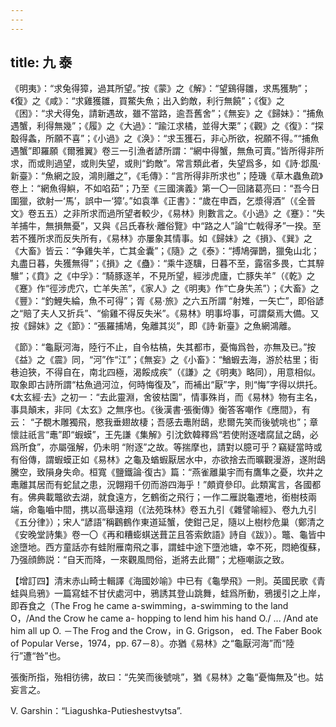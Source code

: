 ```yaml
---
---
---
```

title: 九 泰
---




《明夷》：“求兔得獐，過其所望。”按《蒙》之《解》：“望鷄得雛，求馬獲駒”；《復》之《咸》：“求雞獲雛，買鱉失魚；出入鈞敵，利行無饒”；《復》之《困》：“求犬得兔，請新遇故，雖不當路，逾吾舊舍”；《無妄》之《歸妹》：“捕魚遇蟹，利得無幾”；《履》之《大過》：“踰江求橘，並得大栗”；《觀》之《復》：“探鷇得螽，所願不喜”；《小過》之《涣》：“求玉獲石，非心所欲，祝願不得。”“捕魚遇蟹”即羅願《爾雅翼》卷三一引漁者諺所謂：“網中得蟹，無魚可賣。”皆所得非所求，而或則過望，或則失望，或則“鈞敵”。常言類此者，失望爲多，如《詩·邶風·新臺》：“魚網之設，鴻則離之”，《毛傳》：“言所得非所求也”；陸璣《草木蟲魚疏》卷上：“網魚得鱮，不如啗茹”；乃至《三國演義》第一〇一回諸葛亮曰：“吾今日圍獵，欲射一‘馬’，誤中一‘獐’。”如袁準《正書》：“歲在申酉，乞漿得酒”（《全晉文》卷五五）之非所求而過所望者較少，《易林》則數言之。《小過》之《蹇》：“失羊捕牛，無損無憂”，又與《吕氏春秋·離俗覽》中“路之人”論“亡戟得矛”一揆。至若不獲所求而反失所有，《易林》亦屢象其情事。如《歸妹》之《損》、《巽》之《大畜》皆云：“争雞失羊，亡其金囊”；《隨》之《泰》：“搏鳩彈鵲，獵兔山北；丸盡日暮，失獲無得”；《損》之《蠱》：“乘牛逐驥，日暮不至，露宿多畏，亡其騂騅”；《賁》之《中孚》：“騎豚逐羊，不見所望，經涉虎廬，亡豚失羊”（《乾》之《蹇》作“徑涉虎穴，亡羊失羔”，《家人》之《明夷》作“亡身失羔”）；《大畜》之《豐》：“釣鯉失綸，魚不可得”；胥《易·旅》之六五所謂 “射雉，一矢亡”，即俗諺之“賠了夫人又折兵”、“偷雞不得反失米”。《易林》明事埒事，可謂粲焉大備。又按《歸妹》之《節》：“張羅捕鳩，兔離其災”，即《詩·新臺》之魚網鴻離。

《節》：“龜厭河海，陸行不止，自令枯槁，失其都市，憂悔爲咎，亦無及已。”按《益》之《震》同，“河”作“江”；《無妄》之《小畜》：“鰌蝦去海，游於枯里；街巷迫狹，不得自在，南北四極，渴餒成疾”（《謙》之《明夷》略同），用意相似。取象即古詩所謂“枯魚過河泣，何時悔復及”，而補出“厭”字，則“悔”字得以烘托。《太玄經·去》之初一：“去此靈淵，舍彼枯園”，情事殊肖，而《易林》物有主名，事具顛末，非同《太玄》之無序也。《後漢書·張衡傳》衡答客嘲作《應間》，有云： “子覩木雕獨飛，愍我垂翅故棲；吾感去鼃附鴟，悲爾先笑而後號咷也”；章懷註祇言“鼃”即“蝦蟆”，王先謙《集解》引沈欽韓釋爲“若使附逐嗜腐鼠之鴟，必爲所食”，亦屬强解，仍未明 “附逐”之故。等揣摩也，請對以臆可乎？竊疑當時或有俗傳，謂蝦蟆正如《易林》之龜及蝤蝦厭居水中，亦欲捨去而曠觀漫游，遂附鴟騰空，致隕身失命。桓寬《鹽鐵論·復古》篇：“燕雀離巢宇而有鷹隼之憂，坎井之鼃離其居而有蛇鼠之患，況翺翔千仞而游四海乎！”頗資參印。此類寓言，各國都有。佛典載鼈欲去湖，就食遠方，乞鶴銜之飛行；一作二雁説龜遷地，銜樹枝兩端，命龜嚙中間，携以高舉遠翔（《法苑珠林》卷五九引《雜譬喻經》、卷九九引《五分律》）；宋人“諺語”稱鸛鶴作東道延蟹，使鉗己足，隨以上樹杪危巢（鄭清之《安晚堂詩集》卷一〇《再和糟蟛蜞送葺芷且答索飲語》詩自《跋》）。鼈、龜皆中途墮地。西方童話亦有蛙附雁南飛之事，謂蛙中途下墮池塘，幸不死，悶絶復蘇，乃强顔飾説：“自天而降，一來觀風問俗，逝將去此爾”；尤極嘲詼之致。

【增訂四】清末赤山畸士輯譯《海國妙喻》中已有《龜學飛》一則。英國民歌《青蛙與烏鴉》一篇寫蛙不甘伏處河中，鴉誘其登山跳舞，蛙爲所動，鴉援引之上岸，即吞食之（The Frog he came a-swimming，a-swimming to the land O，/And the Crow he came a- hopping to lend him his hand O./ ... /And ate him all up O. －The Frog and the Crow，in G. Grigson， ed. The Faber Book of Popular Verse，1974，pp. 67－8）。亦猶《易林》之“龜厭河海”而“陸行”遭“咎”也。

張衡所指，殆相彷彿，故曰：“先笑而後號咷”，猶《易林》之龜“憂悔無及”也。姑妄言之。

V. Garshin：“Liagushka-Putieshestvytsa”.